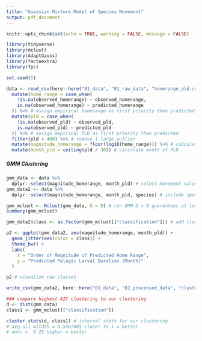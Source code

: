 ```yaml
---
title: "Guassian Mixture Model of Species Movement"
output: pdf_document
---
```


```r
knitr::opts_chunk$set(echo = TRUE, warning = FALSE, message = FALSE)

library(tidyverse)
library(mclust)
library(AdaptGauss)
library(factoextra)
library(fpc)

set.seed(5)
```


```r
data <- read_csv(here::here("01_data", "01_raw_data", "homerange_pld.csv")) %>%
  mutate(home_range = case_when(
    !is.na(observed_homerange) ~ observed_homerange,
    is.na(observed_homerange) ~ predicted_homerange
  )) %>% # assign empirical homerange as first priority then predicted
  mutate(pld = case_when(
    !is.na(observed_pld) ~ observed_pld,
    is.na(observed_pld) ~ predicted_pld
  )) %>% # assign empirical PLD as first priority then predicted
  filter(pld < 400) %>% # remove 1 large outlier
  mutate(magnitude_homerange = floor(log10(home_range))) %>% # calculate order of magnitude of home range
  mutate(month_pld = ceiling(pld / 30)) # calculate month of PLD
```

##### GMM Clustering

```r
gmm_data <- data %>%
  dplyr::select(magnitude_homerange, month_pld) # select movement values for clustering
gmm_data2 <- data %>%
  dplyr::select(magnitude_homerange, month_pld, species) # include species for visualization

gmm_mclust <- Mclust(gmm_data, G = 9) # run GMM G = 9 guarentees at least 3 classes across each axis (homerange or PLD)
summary(gmm_mclust)

gmm_data2$class <- as.factor(gmm_mclust[["classification"]]) # add class variable to GMM data with species

p2 <- ggplot(gmm_data2, aes(magnitude_homerange, month_pld)) +
  geom_jitter(aes(color = class)) +
  theme_bw() +
  labs(
    x = "Order of Magnitude of Predicted Home Range",
    y = "Predicted Pelagic Larval Duration (Month)"
  )

p2 # visualize raw classes

write_csv(gmm_data2, here::here("01_data", "02_processed_data", "clusters.csv"))
```

```r
### compare highest AIC clustering to our clustering
d <- dist(gmm_data)
class1 <- gmm_mclust[["classification"]]

cluster.stats(d, class1) # internal stats for our clustering
# avg.sil witdth = 0.5567485 closer to 1 = better
# dunn =  0.25 higher = better
```
